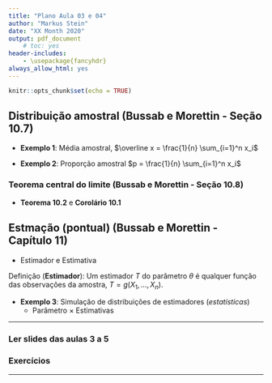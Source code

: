 ```yaml
---
title: "Plano Aula 03 e 04"
author: "Markus Stein"
date: "XX Month 2020"
output: pdf_document
    # toc: yes
header-includes:
    - \usepackage{fancyhdr}
always_allow_html: yes
---
```

\addtolength{\headheight}{0.0cm} 
\pagestyle{fancyplain} 
\lhead{\includegraphics[height=1.5cm]{LogoIME.png}}
\rhead{\includegraphics[height=1.5cm]{images.jpeg}}
\chead{UNIVERSIDADE FEDERAL DO RIO GRANDE DO SUL \\
INSTITUTO DE MATEMÁTICA E ESTATÍSTICA \\
DEPARTAMENTO DE ESTATÍSTICA \\
\vspace{0.3cm}
MAT02215 - Estatística Geral 2 - 2020/1
}
\renewcommand{\headrulewidth}{0pt} 


```r
knitr::opts_chunk$set(echo = TRUE)
```

## Distribuição amostral (Bussab e Morettin - Seção 10.7)

* **Exemplo 1**: Média amostral, $\overline x = \frac{1}{n} \sum_{i=1}^n x_i$

* **Exemplo 2**: Proporção amostral $p = \frac{1}{n} \sum_{i=1}^n x_i$ 

### Teorema central do limite (Bussab e Morettin - Seção 10.8)

* **Teorema 10.2** e **Corolário 10.1**  

## Estmação (pontual) (Bussab e Morettin - Capítulo 11)

* Estimador e Estimativa

Definição (**Estimador**): Um estimador $T$ do parâmetro $\theta$ é qualquer função das observações da amostra, $T=g(X_1, \ldots, X_n)$.  

\vspace{1.0cm}

* **Exemplo 3**: Simulação de distribuições de estimadores (*estatísticas*)
  + Parâmetro $\times$ Estimativas

\vspace{1.0cm}

***
### Ler slides das aulas 3 a 5
### Exercícios
***


<!-- propriedades dos estimadores -->
